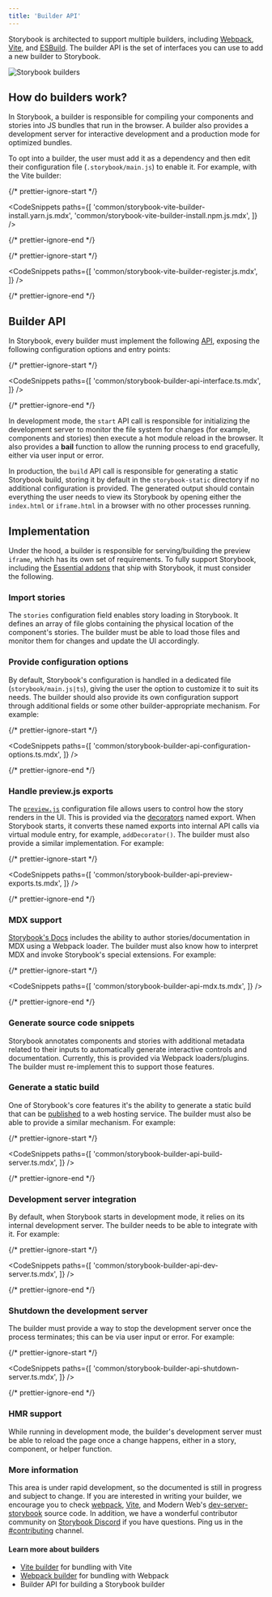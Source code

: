 ```yaml
---
title: 'Builder API'
---
```


Storybook is architected to support multiple builders, including [Webpack](https://webpack.js.org/), [Vite](https://vitejs.dev/), and [ESBuild](https://esbuild.github.io/). The builder API is the set of interfaces you can use to add a new builder to Storybook.

![Storybook builders](./storybook-builders.png)

## How do builders work?

In Storybook, a builder is responsible for compiling your components and stories into JS bundles that run in the browser. A builder also provides a development server for interactive development and a production mode for optimized bundles.

To opt into a builder, the user must add it as a dependency and then edit their configuration file (`.storybook/main.js`) to enable it. For example, with the Vite builder:

{/* prettier-ignore-start */}

<CodeSnippets
  paths={[
    'common/storybook-vite-builder-install.yarn.js.mdx',
    'common/storybook-vite-builder-install.npm.js.mdx',
  ]}
/>

{/* prettier-ignore-end */}

{/* prettier-ignore-start */}

<CodeSnippets
  paths={[
    'common/storybook-vite-builder-register.js.mdx',
  ]}
/>

{/* prettier-ignore-end */}

## Builder API

In Storybook, every builder must implement the following [API](https://github.com/storybookjs/storybook/blob/next/lib/core-common/src/types.ts#L170-L189), exposing the following configuration options and entry points:

{/* prettier-ignore-start */}

<CodeSnippets
  paths={[
    'common/storybook-builder-api-interface.ts.mdx',
  ]}
/>

{/* prettier-ignore-end */}

In development mode, the `start` API call is responsible for initializing the development server to monitor the file system for changes (for example, components and stories) then execute a hot module reload in the browser.
It also provides a **bail** function to allow the running process to end gracefully, either via user input or error.

In production, the `build` API call is responsible for generating a static Storybook build, storing it by default in the `storybook-static` directory if no additional configuration is provided. The generated output should contain everything the user needs to view its Storybook by opening either the `index.html` or `iframe.html` in a browser with no other processes running.

## Implementation

Under the hood, a builder is responsible for serving/building the preview `iframe`, which has its own set of requirements. To fully support Storybook, including the [Essential addons](../writing-stories/introduction.mdx) that ship with Storybook, it must consider the following.

### Import stories

The `stories` configuration field enables story loading in Storybook. It defines an array of file globs containing the physical location of the component's stories. The builder must be able to load those files and monitor them for changes and update the UI accordingly.

### Provide configuration options

By default, Storybook's configuration is handled in a dedicated file (`storybook/main.js|ts`), giving the user the option to customize it to suit its needs. The builder should also provide its own configuration support through additional fields or some other builder-appropriate mechanism. For example:

{/* prettier-ignore-start */}

<CodeSnippets
  paths={[
    'common/storybook-builder-api-configuration-options.ts.mdx',
  ]}
/>

{/* prettier-ignore-end */}

### Handle preview.js exports

The [`preview.js`](../configure/overview.mdx#configure-story-rendering) configuration file allows users to control how the story renders in the UI. This is provided via the [decorators](../writing-stories/decorators.mdx) named export. When Storybook starts, it converts these named exports into internal API calls via virtual module entry, for example, `addDecorator()`. The builder must also provide a similar implementation. For example:

{/* prettier-ignore-start */}

<CodeSnippets
  paths={[
    'common/storybook-builder-api-preview-exports.ts.mdx',
  ]}
/>

{/* prettier-ignore-end */}

### MDX support

[Storybook's Docs](../writing-docs/introduction.mdx) includes the ability to author stories/documentation in MDX using a Webpack loader. The builder must also know how to interpret MDX and invoke Storybook's special extensions. For example:

{/* prettier-ignore-start */}

<CodeSnippets
  paths={[
    'common/storybook-builder-api-mdx.ts.mdx',
  ]}
/>

{/* prettier-ignore-end */}

### Generate source code snippets

Storybook annotates components and stories with additional metadata related to their inputs to automatically generate interactive controls and documentation. Currently, this is provided via Webpack loaders/plugins. The builder must re-implement this to support those features.

### Generate a static build

One of Storybook's core features it's the ability to generate a static build that can be [published](../sharing/publish-storybook.mdx) to a web hosting service. The builder must also be able to provide a similar mechanism. For example:

{/* prettier-ignore-start */}

<CodeSnippets
  paths={[
    'common/storybook-builder-api-build-server.ts.mdx',
  ]}
/>

{/* prettier-ignore-end */}

### Development server integration

By default, when Storybook starts in development mode, it relies on its internal development server. The builder needs to be able to integrate with it. For example:

{/* prettier-ignore-start */}

<CodeSnippets
  paths={[
    'common/storybook-builder-api-dev-server.ts.mdx',
  ]}
/>

{/* prettier-ignore-end */}

### Shutdown the development server

The builder must provide a way to stop the development server once the process terminates; this can be via user input or error. For example:

{/* prettier-ignore-start */}

<CodeSnippets
  paths={[
    'common/storybook-builder-api-shutdown-server.ts.mdx',
  ]}
/>

{/* prettier-ignore-end */}

### HMR support

While running in development mode, the builder's development server must be able to reload the page once a change happens, either in a story, component, or helper function.

### More information

This area is under rapid development, so the documented is still in progress and subject to change. If you are interested in writing your builder, we encourage you to check [webpack](https://github.com/storybookjs/storybook/tree/next/lib/builder-webpack4), [Vite](https://github.com/storybookjs/builder-vite), and Modern Web's [dev-server-storybook](https://github.com/modernweb-dev/web/blob/master/packages/dev-server-storybook/src/serve/storybookPlugin.ts) source code. In addition, we have a wonderful contributor community on [Storybook Discord](https://discord.gg/storybook) if you have questions. Ping us in the [#contributing](https://discord.com/channels/486522875931656193/839297503446695956) channel.

#### Learn more about builders

- [Vite builder](./vite.mdx) for bundling with Vite
- [Webpack builder](./webpack.mdx) for bundling with Webpack
- Builder API for building a Storybook builder